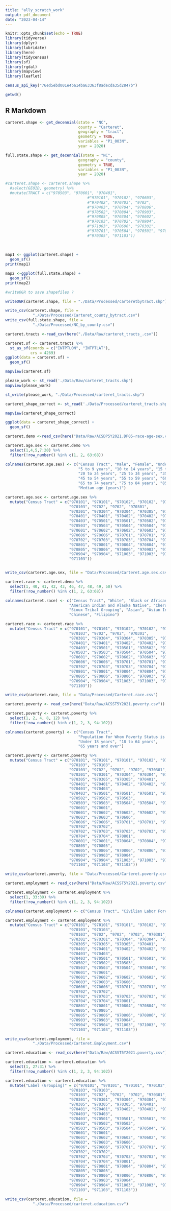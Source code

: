 ```yaml
---
title: "ally_scratch_work"
output: pdf_document
date: "2023-04-14"
---
```


```r
knitr::opts_chunk$set(echo = TRUE)
library(tidyverse)
library(dplyr)
library(lubridate)
library(here)
library(tidycensus)
library(sf)
library(rgdal)
library(mapview)
library(leaflet)

census_api_key("76ed5ebd001e4ba14ba63363f8adecda35d2847b")

getwd()
```

## R Markdown
```r

carteret.shape <- get_decennial(state = "NC", 
                                county = "Carteret",
                                geography = "tract",
                                geometry = TRUE,
                                variables = "P1_003N",
                                year = 2020)

full.state.shape <- get_decennial(state = "NC", 
                                geography = "county",
                                geometry = TRUE,
                                variables = "P1_003N",
                                year = 2020)

#carteret.shape <- carteret.shape %>%
  #select(GEOID, geometry) %>%
  #mutate(TRACT = c("970503", "970601", "970401",
                                    #"970101", "970102", "970603",
                                    #"970402", "970703", "9702", 
                                    #"970403", "970704", "970806",
                                    #"970502", "970804", "970903",
                                    #"970805", "970304", "970602",
                                    #"970103", "970702", "970904", 
                                    #"971003", "970606", "970301",
                                    #"970701", "970504", "970501", "970801", 
                                    #"970305", "971103"))
  
  
  
map1 <- ggplot(carteret.shape) +
  geom_sf()
print(map1)

map2 <-ggplot(full.state.shape) +
  geom_sf()
print(map2)

#writeOGR to save shapefiles ? 

writeOGR(carteret.shape, file = "./Data/Processed/carteretbytract.shp")

write_csv(carteret.shape, file = 
            "./Data/Processed/Carteret_county_bytract.csv")
write_csv(full.state.shape, file = 
            "./Data/Processed/NC_by_county.csv")

carteret.tracts <-read_csv(here("./Data/Raw/carteret_tracts_.csv"))

carteret.sf <- carteret.tracts %>%
  st_as_sf(coords = c("INTPTLON", "INTPTLAT"), 
           crs = 4269)
ggplot(data = carteret.sf) +
  geom_sf()

mapview(carteret.sf)

please_work <- st_read('./Data/Raw/carteret_tracts.shp')
mapview(please_work)

st_write(please_work, "./Data/Processed/carteret_tracts.shp")

carteret_shape_correct <- st_read('./Data/Processed/carteret_tracts.shp')

mapview(carteret_shape_correct)

ggplot(data = carteret_shape_correct) +
  geom_sf()
```

```r

carteret.demo <-read_csv(here("Data/Raw/ACSDP5Y2021.DP05-race-age-sex.csv"))

carteret.age.sex <- carteret.demo %>%
  select(1,4,5,7:20) %>%
  filter(!row_number() %in% c(1, 2, 63:68))

colnames(carteret.age.sex) <- c("Census Tract", "Male", "Female", "Under 5 years",
                                "5 to 9 years", "10 to 14 years", "15 to 19 years",
                                "20 to 24 years", "25 to 34 years", "35 to 44 years",
                                "45 to 54 years", "55 to 59 years", "60 to 64 years",
                                "65 to 74 years", "75 to 84 years", "85 years and over",
                                "Median age (years)")

carteret.age.sex <- carteret.age.sex %>%
  mutate("Census Tract" = c("970101", "970101", "970102", "970102", "970103",
                            "970103", "9702", "9702", "970301",
                            "970301", "970304", "970304", "970305", "970305",
                            "970401", "970401", "970402", "970402", "970403",
                            "970403", "970501", "970501", "970502", "970502",
                            "970503", "970503", "970504", "970504", "970601",
                            "970601", "970602", "970602", "970603", "970603",
                            "970606", "970606", "970701", "970701", "970702",
                            "970702", "970703", "970703", "970704", "970704",
                            "970801", "970801", "970804", "970804", "970805",
                            "970805", "970806", "970806", "970903", "970903",
                            "970904", "970904", "971003", "971003", "971103",
                            "971103"))


write_csv(carteret.age.sex, file = "Data/Processed/Carteret.age.sex.csv")

carteret.race <- carteret.demo %>%
  select(1, 40, 41, 42, 43, 46, 47, 48, 49, 50) %>%
  filter(!row_number() %in% c(1, 2, 63:68))

colnames(carteret.race) <- c("Census Tract", "White", "Black or African American",
                            "American Indian and Alaska Native", "Cherokee Tribal Grouping",
                            "Sioux Tribal Grouping", "Asian", "Asian Indian", 
                            "Chinese", "Filipino")

carteret.race <- carteret.race %>%
  mutate("Census Tract" = c("970101", "970101", "970102", "970102", "970103",
                            "970103", "9702", "9702", "970301",
                            "970301", "970304", "970304", "970305", "970305",
                            "970401", "970401", "970402", "970402", "970403",
                            "970403", "970501", "970501", "970502", "970502",
                            "970503", "970503", "970504", "970504", "970601",
                            "970601", "970602", "970602", "970603", "970603",
                            "970606", "970606", "970701", "970701", "970702",
                            "970702", "970703", "970703", "970704", "970704",
                            "970801", "970801", "970804", "970804", "970805",
                            "970805", "970806", "970806", "970903", "970903",
                            "970904", "970904", "971003", "971003", "971103",
                            "971103"))

write_csv(carteret.race, file = "Data/Processed/Carteret.race.csv")

carteret.poverty <- read_csv(here("Data/Raw/ACSST5Y2021.poverty.csv"))

carteret.poverty <- carteret.poverty %>%
  select(1, 2, 4, 8, 12) %>%
  filter(!row_number() %in% c(1, 2, 3, 94:102))

colnames(carteret.poverty) <- c("Census Tract", 
                                "Population for Whom Poverty Status is Determined",
                                "Under 18 years", "18 to 64 years", 
                                "65 years and over")

carteret.poverty <- carteret.poverty %>%
  mutate("Census Tract" = c("970101", "970101", "970101", "970102", "970102", "970102",
                            "970103", "970103",
                            "970103", "9702", "9702", "9702", "970301",
                            "970301", "970301", "970304", "970304", "970304",
                            "970305", "970305", "970305", "970401",
                            "970401", "970401", "970402", "970402", "970402",
                            "970403", "970403",
                            "970403", "970501", "970501", "970501", "970502", 
                            "970502", "970502", "970503",
                            "970503", "970503", "970504", "970504", "970504",
                            "970601", "970601",
                            "970601", "970602", "970602", "970602", "970603", 
                            "970603", "970603", "970606",
                            "970606", "970606", "970701", "970701", "970701",
                            "970702", "970702",
                            "970702", "970703", "970703", "970703", "970704", 
                            "970704", "970704", "970801",
                            "970801", "970801", "970804", "970804", "970804",
                            "970805", "970805",
                            "970805", "970806", "970806", "970806", "970903", 
                            "970903", "970903", "970904",
                            "970904", "970904", "971003", "971003", "971003",
                            "971103", "971103", "971103"))

write_csv(carteret.poverty, file = "Data/Processed/Carteret.poverty.csv")

carteret.employment <- read_csv(here("Data/Raw/ACSST5Y2021.poverty.csv"))

carteret.employment <- carteret.employment %>%
  select(1, 33:39) %>%
  filter(!row_number() %in% c(1, 2, 3, 94:102))

colnames(carteret.employment) <- c("Census Tract", "Civilian Labor Force 16 Years and Over", "Employed", "Male","Female", "Unemployed", "U_Male", "U_Female")

carteret.employment <- carteret.employment %>%
  mutate("Census Tract" = c("970101", "970101", "970101", "970102", "970102", "970102",
                            "970103", "970103",
                            "970103", "9702", "9702", "9702", "970301",
                            "970301", "970301", "970304", "970304", "970304",
                            "970305", "970305", "970305", "970401",
                            "970401", "970401", "970402", "970402", "970402",
                            "970403", "970403",
                            "970403", "970501", "970501", "970501", "970502", 
                            "970502", "970502", "970503",
                            "970503", "970503", "970504", "970504", "970504",
                            "970601", "970601",
                            "970601", "970602", "970602", "970602", "970603", 
                            "970603", "970603", "970606",
                            "970606", "970606", "970701", "970701", "970701",
                            "970702", "970702",
                            "970702", "970703", "970703", "970703", "970704", 
                            "970704", "970704", "970801",
                            "970801", "970801", "970804", "970804", "970804",
                            "970805", "970805",
                            "970805", "970806", "970806", "970806", "970903", 
                            "970903", "970903", "970904",
                            "970904", "970904", "971003", "971003", "971003",
                            "971103", "971103", "971103"))

write_csv(carteret.employment, file = 
            "./Data/Processed/Carteret.Employment.csv")

carteret.education <- read_csv(here("Data/Raw/ACSST5Y2021.poverty.csv"))

carteret.education <- carteret.education %>%
  select(1, 27:31) %>%
  filter(!row_number() %in% c(1, 2, 3, 94:102))

carteret.education <- carteret.education %>%
  mutate("Label (Grouping)" = c("970101", "970101", "970101", "970102", "970102", "970102",
                            "970103", "970103",
                            "970103", "9702", "9702", "9702", "970301",
                            "970301", "970301", "970304", "970304", "970304",
                            "970305", "970305", "970305", "970401",
                            "970401", "970401", "970402", "970402", "970402",
                            "970403", "970403",
                            "970403", "970501", "970501", "970501", "970502", 
                            "970502", "970502", "970503",
                            "970503", "970503", "970504", "970504", "970504",
                            "970601", "970601",
                            "970601", "970602", "970602", "970602", "970603", 
                            "970603", "970603", "970606",
                            "970606", "970606", "970701", "970701", "970701",
                            "970702", "970702",
                            "970702", "970703", "970703", "970703", "970704", 
                            "970704", "970704", "970801",
                            "970801", "970801", "970804", "970804", "970804",
                            "970805", "970805",
                            "970805", "970806", "970806", "970806", "970903", 
                            "970903", "970903", "970904",
                            "970904", "970904", "971003", "971003", "971003",
                            "971103", "971103", "971103"))

write_csv(carteret.education, file = 
            "./Data/Processed/carteret.education.csv")

```

